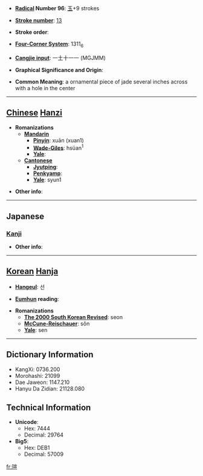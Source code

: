 * '''[[Wiktionary:Chinese radical index| Radical]] Number 96''': [[Wiktionary:Chinese radical index 玉|玉]]+9 strokes

* '''[[Wiktionary:Chinese total strokes index|Stroke number]]''': [[Wiktionary:Chinese total strokes index 13|13]]

* '''Stroke order''': 

* '''[[Wiktionary:Chinese four corner index|Four-Corner System]]''': 1311<sub>6</sub>

* '''[[Wiktionary:Chinese Cangjie index|Cangjie input]]''': 一土十一一 (MGJMM)

* '''Graphical Significance and Origin''': 

* '''Common Meaning''': a ornamental piece of jade several inches across with a hole in the center

----

== [[Chinese]] [[Hanzi]] ==

* '''Romanizations'''
** '''[[Mandarin]]'''
*** '''[[Pinyin]]''': xuān (xuan1)
*** '''[[Wade-Giles]]''': hsüan<sup>1</sup>
*** '''[[Yale]]''': 
** '''[[Cantonese]]'''
*** '''[[Jyutping]]''':
*** '''[[Penkyamp]]''': 
*** '''[[Yale]]''': syun1

* '''Other info''': 

----

==Japanese==
===[[Kanji]]===
{{kanji|on readings=[[せん]] (sen)
|kun readings=
}}

* '''Other info''':  

----

== [[Korean]] [[Hanja]] ==

* '''[[Hangeul]]''': 선

* '''[[Eumhun]] reading''': 

* '''Romanizations'''
** '''[[The 2000 South Korean Revised Romanization|The 2000 South Korean Revised]]''': seon
** '''[[McCune-Reischauer]]''': sŏn
** '''[[Yale]]''': sen

----

== Dictionary Information ==

* KangXi: 0736.200
* Morohashi: 21099
* Dae Jaweon: 1147.210
* Hanyu Da Zidian: 21128.080

== Technical Information ==

* '''Unicode''':
** Hex: 7444
** Decimal: 29764
* '''Big5''':
** Hex: DEB1
** Decimal: 57009

[[fr:瑄]]